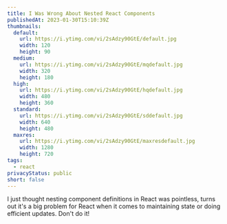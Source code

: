 ```yaml
---
title: I Was Wrong About Nested React Components
publishedAt: 2023-01-30T15:10:39Z
thumbnails:
  default:
    url: https://i.ytimg.com/vi/2sAdzy90GtE/default.jpg
    width: 120
    height: 90
  medium:
    url: https://i.ytimg.com/vi/2sAdzy90GtE/mqdefault.jpg
    width: 320
    height: 180
  high:
    url: https://i.ytimg.com/vi/2sAdzy90GtE/hqdefault.jpg
    width: 480
    height: 360
  standard:
    url: https://i.ytimg.com/vi/2sAdzy90GtE/sddefault.jpg
    width: 640
    height: 480
  maxres:
    url: https://i.ytimg.com/vi/2sAdzy90GtE/maxresdefault.jpg
    width: 1280
    height: 720
tags:
  - react
privacyStatus: public
short: false
---
```


I just thought nesting component definitions in React was pointless, turns out it's a big problem for React when it comes to maintaining state or doing efficient updates. Don't do it!
